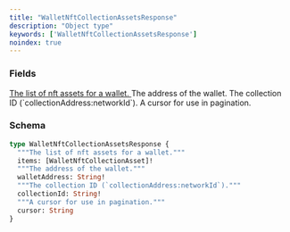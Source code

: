 ```yaml
---
title: "WalletNftCollectionAssetsResponse"
description: "Object type"
keywords: ['WalletNftCollectionAssetsResponse']
noindex: true
---
```


### Fields

<a href="/api-reference/types/walletnftcollectionasset">
  <ResponseField name="items" type="[WalletNftCollectionAsset]!" required>
    The list of nft assets for a wallet.
  </ResponseField>
</a>

<ResponseField name="walletAddress" type="String!" required>
  The address of the wallet.
</ResponseField>

<ResponseField name="collectionId" type="String!" required>
  The collection ID (`collectionAddress:networkId`).
</ResponseField>

<ResponseField name="cursor" type="String">
  A cursor for use in pagination.
</ResponseField>

### Schema


```graphql 
type WalletNftCollectionAssetsResponse {
  """The list of nft assets for a wallet."""
  items: [WalletNftCollectionAsset]!
  """The address of the wallet."""
  walletAddress: String!
  """The collection ID (`collectionAddress:networkId`)."""
  collectionId: String!
  """A cursor for use in pagination."""
  cursor: String
}
```
